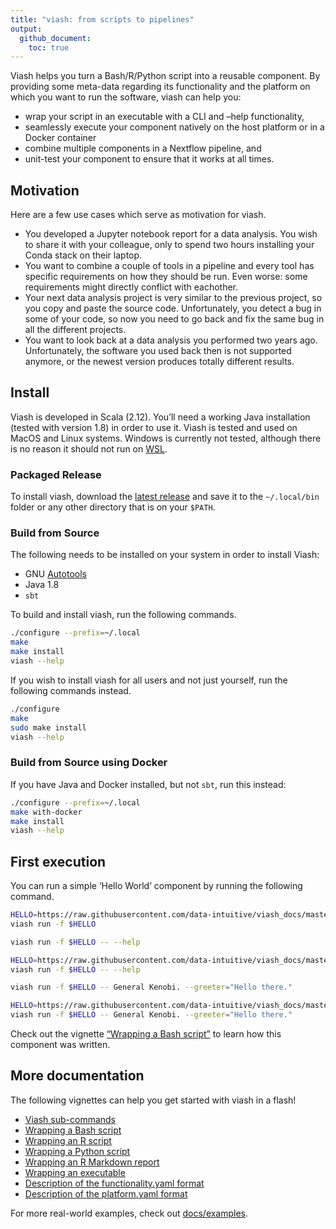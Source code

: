```yaml
---
title: "viash: from scripts to pipelines"
output: 
  github_document:
    toc: true
---
```


Viash helps you turn a Bash/R/Python script into a reusable component. 
By providing some meta-data regarding its functionality and
the platform on which you want to run the software, viash can help you:

* wrap your script in an executable with a CLI and --help functionality,
* seamlessly execute your component natively on the host platform or in a Docker container
* combine multiple components in a Nextflow pipeline, and
* unit-test your component to ensure that it works at all times.

## Motivation

Here are a few use cases which serve as motivation for viash.

* You developed a Jupyter notebook report for a data analysis. You wish to share it with your colleague, only to spend two hours installing your Conda stack on their laptop.
* You want to combine a couple of tools in a pipeline and every tool has specific requirements on how they should be run. Even worse: some requirements might directly conflict with eachother.
* Your next data analysis project is very similar to the previous project, so you copy and paste the source code. Unfortunately, you detect a bug in some of your code, so now you need to go back and fix the same bug in all the different projects.
* You want to look back at a data analysis you performed two years ago. Unfortunately, the software you used back then is not supported anymore, or the newest version produces totally different results.

## Install
Viash is developed in Scala (2.12). You'll need a working Java installation (tested with version 1.8) in order to use it. Viash is tested and used on MacOS and Linux systems. Windows is currently not tested, although there is no reason it should not run on [WSL](https://docs.microsoft.com/en-us/windows/wsl/install-win10).

### Packaged Release

To install viash, download the [latest release](https://github.com/data-intuitive/viash/releases) and save it to the `~/.local/bin` folder or any other directory that is on your `$PATH`.

### Build from Source

The following needs to be installed on your system in order to install Viash:

- GNU [Autotools](https://www.gnu.org/software/automake/manual/html_node/Autotools-Introduction.html#Autotools-Introduction)
- Java 1.8
- `sbt`

To build and install viash, run the following commands.
```bash
./configure --prefix=~/.local
make
make install
viash --help
```

If you wish to install viash for all users and not just yourself, run the following commands instead.
```bash
./configure
make
sudo make install
viash --help
```

### Build from Source using Docker

If you have Java and Docker installed, but not `sbt`, run this instead:

```bash
./configure --prefix=~/.local
make with-docker
make install
viash --help
```

## First execution

You can run a simple 'Hello World' component by running the following command.

```bash
HELLO=https://raw.githubusercontent.com/data-intuitive/viash_docs/master/examples/hello_world/functionality.yaml
viash run -f $HELLO
```
```bash
viash run -f $HELLO -- --help
```
```bash
HELLO=https://raw.githubusercontent.com/data-intuitive/viash_docs/master/examples/hello_world/functionality.yaml
viash run -f $HELLO -- --help
```
```bash
viash run -f $HELLO -- General Kenobi. --greeter="Hello there."
```
```bash
HELLO=https://raw.githubusercontent.com/data-intuitive/viash_docs/master/examples/hello_world/functionality.yaml
viash run -f $HELLO -- General Kenobi. --greeter="Hello there."
```

Check out the vignette ["Wrapping a Bash script"](docs/wrapping_a_bash_script.md) to learn how this component was written.

## More documentation
The following vignettes can help you get started with viash in a flash!

* [Viash sub-commands](docs/viash_commands.md)
* [Wrapping a Bash script](docs/wrapping_a_bash_script.md)
* [Wrapping an R script](docs/wrapping_an_r_script.md)
* [Wrapping a Python script](docs/wrapping_a_python_script.md)
* [Wrapping an R Markdown report](docs/wrapping_an_rmarkdown_report.md)
* [Wrapping an executable](docs/wrapping_an_executable.md)
* [Description of the functionality.yaml format](docs/functionality.md)
* [Description of the platform.yaml format](docs/platform.md)

For more real-world examples, check out [docs/examples](docs/examples).

